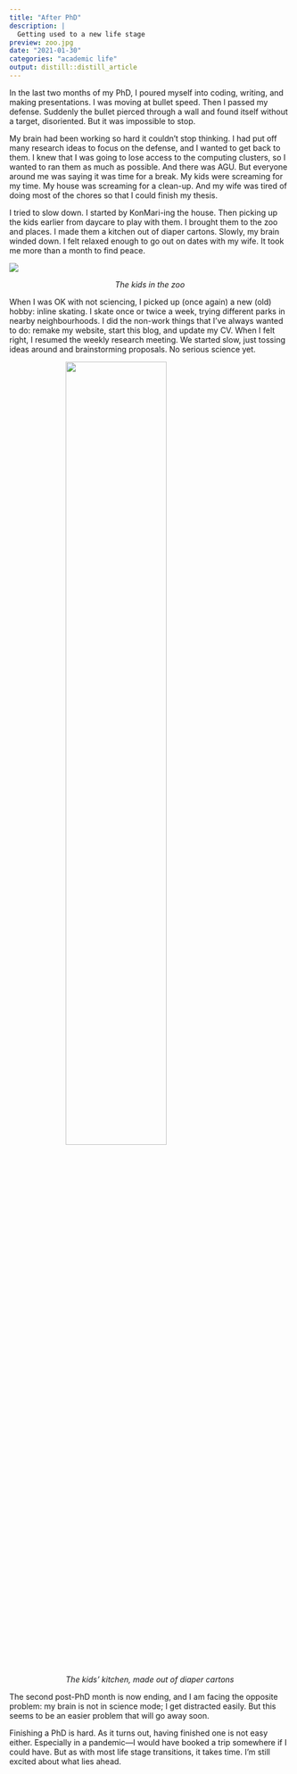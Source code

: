 ```yaml
---
title: "After PhD"
description: | 
  Getting used to a new life stage
preview: zoo.jpg
date: "2021-01-30"
categories: "academic life"
output: distill::distill_article
---
```


In the last two months of my PhD, I poured myself into coding, writing, and making presentations. I was moving at bullet speed. Then I passed my defense. Suddenly the bullet pierced through a wall and found itself without a target, disoriented. But it was impossible to stop.

My brain had been working so hard it couldn't stop thinking. I had put off many research ideas to focus on the defense, and I wanted to get back to them. I knew that I was going to lose access to the computing clusters, so I wanted to ran them as much as possible. And there was AGU. But everyone around me was saying it was time for a break. My kids were screaming for my time. My house was screaming for a clean-up. And my wife was tired of doing most of the chores so that I could finish my thesis.

I tried to slow down. I started by KonMari-ing the house. Then picking up the kids earlier from daycare to play with them. I brought them to the zoo and places. I made them a kitchen out of diaper cartons. Slowly, my brain winded down. I felt relaxed enough to go out on dates with my wife. It took me more than a month to find peace.

![](zoo.jpg)

<p style="text-align: center; font-style: italic;">The kids in the zoo</p>

When I was OK with not sciencing, I picked up (once again) a new (old) hobby: inline skating. I skate once or twice a week, trying different parks in nearby neighbourhoods. I did the non-work things that I've always wanted to do: remake my website, start this blog, and update my CV. When I felt right, I resumed the weekly research meeting. We started slow, just tossing ideas around and brainstorming proposals. No serious science yet.

![](carton-kitchen.jpg){style="display: block; margin-left: auto; margin-right: auto; width: 60%;"}

<p style="text-align: center; font-style: italic;">The kids' kitchen, made out of diaper cartons</p>

The second post-PhD month is now ending, and I am facing the opposite problem: my brain is not in science mode; I get distracted easily. But this seems to be an easier problem that will go away soon.

Finishing a PhD is hard. As it turns out, having finished one is not easy either. Especially in a pandemic---I would have booked a trip somewhere if I could have. But as with most life stage transitions, it takes time. I'm still excited about what lies ahead.
